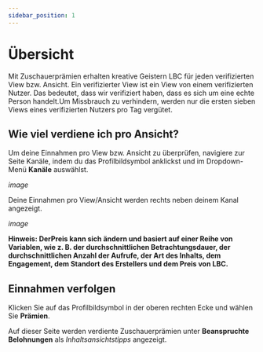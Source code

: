 ---
sidebar_position: 1
---

# Übersicht

Mit Zuschauerprämien erhalten kreative Geistern LBC für jeden verifizierten View bzw. Ansicht. Ein verifizierter View ist ein View von einem verifizierten Nutzer. Das bedeutet, dass wir verifiziert haben, dass es sich um eine echte Person handelt.Um Missbrauch zu verhindern, werden nur die ersten sieben Views eines verifizierten Nutzers pro Tag vergütet.

## Wie viel verdiene ich pro Ansicht?

Um deine Einnahmen pro View bzw. Ansicht zu überprüfen, navigiere zur Seite Kanäle, indem du das Profilbildsymbol anklickst und im Dropdown-Menü **Kanäle** auswählst.

*image*

Deine Einnahmen pro View/Ansicht werden rechts neben deinem Kanal angezeigt.

*image*

**Hinweis: DerPreis kann sich ändern und basiert auf einer Reihe von Variablen, wie z. B. der durchschnittlichen Betrachtungsdauer, der durchschnittlichen Anzahl der Aufrufe, der Art des Inhalts, dem Engagement, dem Standort des Erstellers und dem Preis von LBC.**

## Einnahmen verfolgen

Klicken Sie auf das Profilbildsymbol in der oberen rechten Ecke und wählen Sie **Prämien**.

Auf dieser Seite werden verdiente Zuschauerprämien unter **Beanspruchte Belohnungen** als *Inhaltsansichtstipps* angezeigt.
